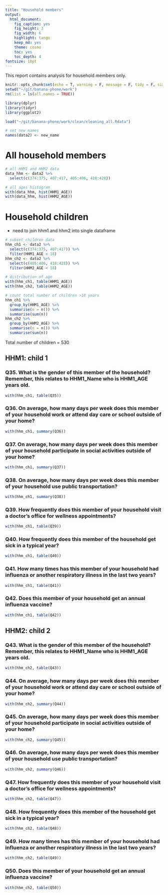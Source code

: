 ```yaml
---
title: "Household members"
output:
  html_document:
    fig_caption: yes
    fig_height: 3
    fig_width: 6
    highlight: tango
    keep_md: yes
    theme: cosmo
    toc: yes
    toc_depth: 4
fontsize: 10pt
---
```


This report contains analysis for household members only.

```r
knitr::opts_chunk$set(echo = T, warning = F, message = F, tidy = F, size = "small")
setwd("~/git/banana-phone/work")
rm(list = ls(all.names = TRUE))

library(dplyr)
library(tidyr)
library(ggplot2)

load("~/git/banana-phone/work/clean/cleaning_all.Rdata")

# set new names
names(data2) <- new_name
```

# All household members

```r
# all HHM1 and HHM2 data
data_hhm <- data2 %>%
  select(c(374:375, 407:417, 405:406, 418:428))

# all ages histogram
with(data_hhm, hist(HHM1_AGE))
with(data_hhm, hist(HHM2_AGE))

```


# Household children

- need to join hhm1 and hhm2 into single dataframe

```r
# subset children data
hhm_ch1 <- data2 %>%
  select(c(374:375, 407:417)) %>%
  filter(HHM1_AGE < 18)
hhm_ch2 <- data2 %>%
  select(c(405:406, 418:428)) %>%
  filter(HHM2_AGE < 18)

# distribution of age
with(hhm_ch1, table(HHM1_AGE))
with(hhm_ch2, table(HHM2_AGE))

# count total number of children >18 years
hhm_ch1 %>%
  group_by(HHM1_AGE) %>%
  summarise(n = n()) %>%
  summarise(sum(n))
hhm_ch2 %>%
  group_by(HHM2_AGE) %>%
  summarise(n = n()) %>%
  summarise(sum(n))

```

Total number of children = 530


## HHM1: child 1

### Q35. What is the gender of this member of the household?  Remember, this relates to HHM1_Name who is HHM1_AGE years old.

```r
with(hhm_ch1, table(Q35))

```

### Q36. On average, how many days per week does this member of your household work or attend day care or school outside of your home?

```r
with(hhm_ch1, summary(Q36))

```

### Q37. On average, how many days per week does this member of your household participate in social activities outside of your home?

```r
with(hhm_ch1, summary(Q37))

```

### Q38. On average, how many days per week does this member of your household use public transportation?

```r
with(hhm_ch1, summary(Q38))

```

### Q39. How frequently does this member of your household visit a doctor's office for wellness appointments?

```r
with(hhm_ch1, table(Q39))

```

### Q40. How frequently does this member of the household get sick in a typical year?

```r
with(hhm_ch1, table(Q40))

```

### Q41. How many times has this member of your household had influenza or another respiratory illness in the last two years?

```r
with(hhm_ch1, table(Q41))

```

### Q42. Does this member of your household get an annual influenza vaccine?

```r
with(hhm_ch1, table(Q42))

```


## HHM2: child 2

### Q43. What is the gender of this member of the household?  Remember, this relates to HHM1_Name who is HHM1_AGE years old.

```r
with(hhm_ch2, table(Q43))

```


### Q44. On average, how many days per week does this member of your household work or attend day care or school outside of your home?

```r
with(hhm_ch2, summary(Q44))

```

### Q45. On average, how many days per week does this member of your household participate in social activities outside of your home?

```r
with(hhm_ch2, summary(Q45))

```

### Q46. On average, how many days per week does this member of your household use public transportation?

```r
with(hhm_ch2, summary(Q46))

```

### Q47. How frequently does this member of your household visit a doctor's office for wellness appointments?

```r
with(hhm_ch2, table(Q47))

```

### Q48. How frequently does this member of the household get sick in a typical year?

```r
with(hhm_ch2, table(Q48))

```

### Q49. How many times has this member of your household had influenza or another respiratory illness in the last two years?
```r
with(hhm_ch2, table(Q49))

```

### Q50. Does this member of your household get an annual influenza vaccine?
```r
with(hhm_ch2, table(Q50))

```





